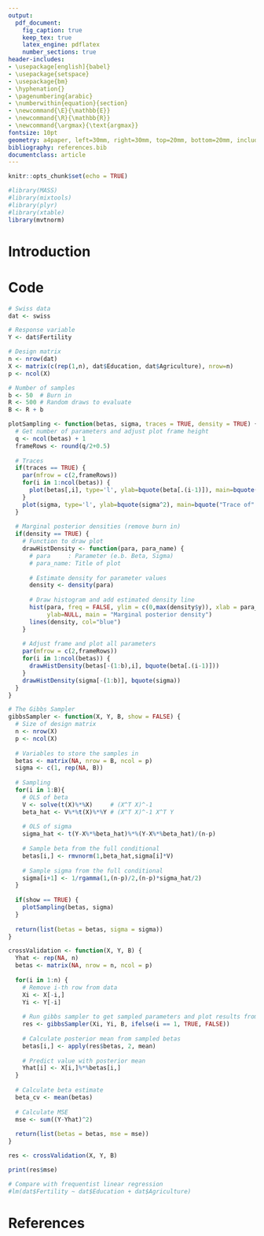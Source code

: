 ```yaml
---
output: 
  pdf_document:
    fig_caption: true
    keep_tex: true
    latex_engine: pdflatex
    number_sections: true
header-includes:
- \usepackage[english]{babel}
- \usepackage{setspace}
- \usepackage{bm}
- \hyphenation{}
- \pagenumbering{arabic}
- \numberwithin{equation}{section}
- \newcommand{\E}{\mathbb{E}}
- \newcommand{\R}{\mathbb{R}}
- \newcommand{\argmax}{\text{argmax}}
fontsize: 10pt
geometry: a4paper, left=30mm, right=30mm, top=20mm, bottom=20mm, includefoot
bibliography: references.bib
documentclass: article
---
```


```r
knitr::opts_chunk$set(echo = TRUE)
```

```r
#library(MASS)
#library(mixtools)
#library(plyr)
#library(xtable)
library(mvtnorm)
```

<!-- Titlepage -->
\thispagestyle{empty}

\begin{raggedright}
  Freie Universität Berlin\\
  Chair of Statistics\\
  Location: Berlin\\
  Summer Term 2017\\
  Lecture: Einführung in die Bayes-Statistik\\
  Examiner: Dr. Florian Meinfelder
\end{raggedright}

\vspace*{\fill}
  \begin{center}
    \textbf{\Large{Program leave-one-out posterior predictive checking in R}}%
  \end{center}
\vfill

\begin{raggedleft}
  Johannes Brinkmann (), \href{mailto:jojo-brinkmann@gmx.de}{jojo-brinkmann@gmx.de}\\
  Carlo Michaelis (5043128), \href{mailto:carlo.michaelis@gmail.com}{carlo.michaelis@gmail.com}\\
  Max Reinhardt (), \href{mailto:maxreinhardt@me.com}{max\_reinhardt@me.com}\\
  Adrian Rolf (), \href{mailto:adrian.rolf@gmx.de}{adrian.rolf@gmx.de}\\
  \ \\
  Master Statistics\\
  \today\\
\end{raggedleft}

\newpage

<!-- Table of Contents -->
\tableofcontents
\newpage

<!-- List of Figures and Tables -->
\listoffigures
\listoftables
\newpage

<!-- Document Body -->
# Introduction

# Code

```r
# Swiss data
dat <- swiss

# Response variable
Y <- dat$Fertility

# Design matrix
n <- nrow(dat)
X <- matrix(c(rep(1,n), dat$Education, dat$Agriculture), nrow=n)
p <- ncol(X)

# Number of samples
b <- 50  # Burn in
R <- 500 # Random draws to evaluate
B <- R + b

plotSampling <- function(betas, sigma, traces = TRUE, density = TRUE) {
  # Get number of parameters and adjust plot frame height
  q <- ncol(betas) + 1
  frameRows <- round(q/2+0.5)
  
  # Traces
  if(traces == TRUE) {
    par(mfrow = c(2,frameRows))
    for(i in 1:ncol(betas)) {
      plot(betas[,i], type='l', ylab=bquote(beta[.(i-1)]), main=bquote("Trace of" ~ beta[.(i-1)]))
    }
    plot(sigma, type='l', ylab=bquote(sigma^2), main=bquote("Trace of" ~ sigma^2))
  }
  
  # Marginal posterior densities (remove burn in)
  if(density == TRUE) {
    # Function to draw plot
    drawHistDensity <- function(para, para_name) {
      # para     : Parameter (e.b. Beta, Sigma)
      # para_name: Title of plot
      
      # Estimate density for parameter values
      density <- density(para)
      
      # Draw histogram and add estimated density line
      hist(para, freq = FALSE, ylim = c(0,max(density$y)), xlab = para_name,
           ylab=NULL, main = "Marginal posterior density")
      lines(density, col="blue")
    }
    
    # Adjust frame and plot all parameters
    par(mfrow = c(2,frameRows))
    for(i in 1:ncol(betas)) {
      drawHistDensity(betas[-(1:b),i], bquote(beta[.(i-1)]))
    }
    drawHistDensity(sigma[-(1:b)], bquote(sigma))
  }
}

# The Gibbs Sampler
gibbsSampler <- function(X, Y, B, show = FALSE) {
  # Size of design matrix
  n <- nrow(X)
  p <- ncol(X)
  
  # Variables to store the samples in 
  betas <- matrix(NA, nrow = B, ncol = p)
  sigma <- c(1, rep(NA, B))
  
  # Sampling
  for(i in 1:B){
    # OLS of beta
    V <- solve(t(X)%*%X)     # (X^T X)^-1
    beta_hat <- V%*%t(X)%*%Y # (X^T X)^-1 X^T Y
    
    # OLS of sigma
    sigma_hat <- t(Y-X%*%beta_hat)%*%(Y-X%*%beta_hat)/(n-p)
    
    # Sample beta from the full conditional 
    betas[i,] <- rmvnorm(1,beta_hat,sigma[i]*V)
    
    # Sample sigma from the full conditional
    sigma[i+1] <- 1/rgamma(1,(n-p)/2,(n-p)*sigma_hat/2)
  }
  
  if(show == TRUE) {
    plotSampling(betas, sigma)
  }
  
  return(list(betas = betas, sigma = sigma))
}

crossValidation <- function(X, Y, B) {
  Yhat <- rep(NA, n)
  betas <- matrix(NA, nrow = n, ncol = p)
  
  for(i in 1:n) {
    # Remove i-th row from data
    Xi <- X[-i,]
    Yi <- Y[-i]
    
    # Run gibbs sampler to get sampled parameters and plot results from first run
    res <- gibbsSampler(Xi, Yi, B, ifelse(i == 1, TRUE, FALSE))
    
    # Calculate posterior mean from sampled betas
    betas[i,] <- apply(res$betas, 2, mean)
    
    # Predict value with posterior mean
    Yhat[i] <- X[i,]%*%betas[i,]
  }
  
  # Calculate beta estimate
  beta_cv <- mean(betas)
  
  # Calculate MSE
  mse <- sum((Y-Yhat)^2)
  
  return(list(betas = betas, mse = mse))
}

res <- crossValidation(X, Y, B)

print(res$mse)

# Compare with frequentist linear regression
#lm(dat$Fertility ~ dat$Education + dat$Agriculture)

```

<!-- References -->
# References